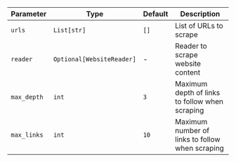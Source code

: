 | Parameter | Type | Default | Description |
| --- | --- | --- | --- |
| `urls` | `List[str]` | `[]` | List of URLs to scrape |
| `reader` | `Optional[WebsiteReader]` | - | Reader to scrape website content |
| `max_depth` | `int` | `3` | Maximum depth of links to follow when scraping |
| `max_links` | `int` | `10` | Maximum number of links to follow when scraping |
